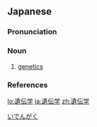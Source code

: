 {{also|遺傳學|遗传学}}
==Japanese==
{{wikipedia|lang=ja}}
{{ja-kanjitab|yomi=o|い|でん|がく}}

===Pronunciation===
{{ja-pron|いでんがく|acc=2|acc_ref=DJR|y=o}}

===Noun===
{{ja-noun|いでんがく|hhira=ゐでんがく|kyu=遺傳學}}

# [[genetics]]

===References===
<references/>
[[Category:ja:Genetics|いでんがく]]

[[lo:遺伝学]]
[[ja:遺伝学]]
[[zh:遺伝学]]